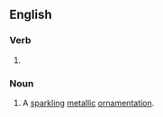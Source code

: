 ==English==

===Verb===
{{head|en|present participle}}

# {{present participle of|spangle|lang=en|nocat=1}}

===Noun===
{{en-noun}}

# A [[sparkling]] [[metallic]] [[ornamentation]].